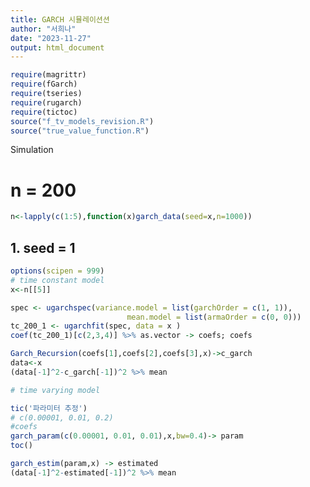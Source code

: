 ---
title: GARCH 시뮬레이션션
author: "서희나"
date: "2023-11-27"
output: html_document
---

```{r}
require(magrittr)
require(fGarch)
require(tseries)
require(rugarch)
require(tictoc)
source("f_tv_models_revision.R")
source("true_value_function.R")
```

Simulation 

#  n = 200 

```{r}
n<-lapply(c(1:5),function(x)garch_data(seed=x,n=1000))
```

## 1. seed = 1 

```{r}
options(scipen = 999)
# time constant model 
x<-n[[5]]

spec <- ugarchspec(variance.model = list(garchOrder = c(1, 1)),
                          mean.model = list(armaOrder = c(0, 0)))
tc_200_1 <- ugarchfit(spec, data = x )
coef(tc_200_1)[c(2,3,4)] %>% as.vector -> coefs; coefs
```

```{r}
Garch_Recursion(coefs[1],coefs[2],coefs[3],x)->c_garch
data<-x
(data[-1]^2-c_garch[-1])^2 %>% mean 
```

```{r warning = FALSE, message = FALSE}
# time varying model 

tic('파라미터 추정')
# c(0.00001, 0.01, 0.2)
#coefs
garch_param(c(0.00001, 0.01, 0.01),x,bw=0.4)-> param 
toc()
```

```{r}
garch_estim(param,x) -> estimated
(data[-1]^2-estimated[-1])^2 %>% mean
```

